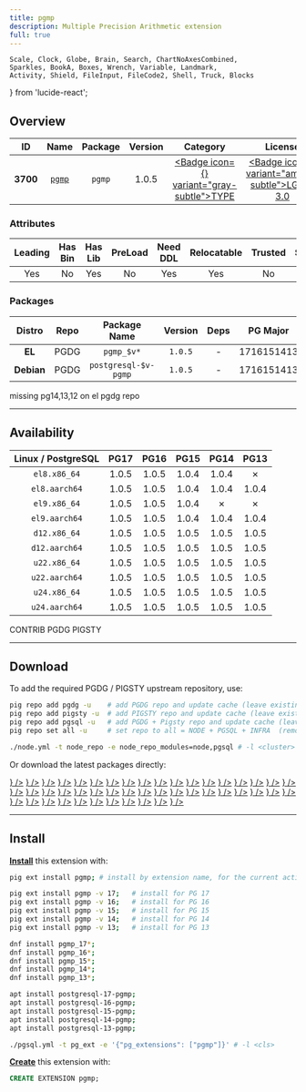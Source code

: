 ```yaml
---
title: pgmp
description: Multiple Precision Arithmetic extension
full: true
---
```


    Scale, Clock, Globe, Brain, Search, ChartNoAxesCombined,
    Sparkles, BookA, Boxes, Wrench, Variable, Landmark,
    Activity, Shield, FileInput, FileCode2, Shell, Truck, Blocks
} from 'lucide-react';

## Overview

| <TooltipIconButton tooltip="Extension unique identifier" side="top">ID</TooltipIconButton> | <TooltipIconButton tooltip="Extension name" side="top">Name</TooltipIconButton> | <TooltipIconButton tooltip="Package name for installation" side="top">Package</TooltipIconButton> | <TooltipIconButton tooltip="Latest available extension version" side="top">Version</TooltipIconButton> | <TooltipIconButton tooltip="Extension category" side="top">Category</TooltipIconButton> | <TooltipIconButton tooltip="Open source license" side="top">License</TooltipIconButton> | <TooltipIconButton tooltip="Programming language" side="top">Lang</TooltipIconButton> |
|:--------:|:--------:|:----------:|:--------------:|:---------------------------------------:|:------------------------------------------------------:|:----:|
| **3700** | [`pgmp`](https://github.com/dvarrazzo/pgmp/) | `pgmp` | 1.0.5 | <a href="/ext/type" className="no-underline"><Badge icon={<Boxes />} variant="gray-subtle">TYPE</Badge></a> | <a href="/ext/list/license#lgpl-30" className="no-underline"><Badge icon={<Scale />} variant="amber-subtle">LGPL-3.0</Badge></a> | <a href="/ext/list/lang#c"><Badge icon={<FileCode2 />} variant="blue-subtle">C</Badge></a> |

### Attributes

| <TooltipIconButton tooltip="The Primary Leading extension in the Package" side="top">Leading</TooltipIconButton> | <TooltipIconButton tooltip="Contains binary utils" side="top">Has Bin</TooltipIconButton> | <TooltipIconButton tooltip="Contains .so shared library files" side="top">Has Lib</TooltipIconButton> | <TooltipIconButton tooltip="Requires preloading via shared_preload_libraries" side="top">PreLoad</TooltipIconButton> | <TooltipIconButton tooltip="Requires CREATE EXTENSION DDL command" side="top">Need DDL</TooltipIconButton> | <TooltipIconButton tooltip="Can be installed in any schema" side="top">Relocatable</TooltipIconButton> | <TooltipIconButton tooltip="Can be created by non-superuser" side="top">Trusted</TooltipIconButton> | <TooltipIconButton tooltip="Schemas used by this extension" side="top">Schemas</TooltipIconButton> |
|:-------:|:-------:|:-------:|:-------:|:--------:|:-----------:|:-------:|:-------:|
| Yes | No | Yes | No | Yes | Yes | No | - |

### Packages

| <TooltipIconButton tooltip="Linux distribution family, EL or Debian" side="top">Distro</TooltipIconButton> | <TooltipIconButton tooltip="Package repository" side="top">Repo</TooltipIconButton> | <TooltipIconButton tooltip="The RPM/DEB Package Name Pattern (replace $v with real pg major)" side="top">Package Name</TooltipIconButton> | <TooltipIconButton tooltip="Latest package version" side="top">Version</TooltipIconButton> | <TooltipIconButton tooltip="RPM/DEB Package dependencies" side="top">Deps</TooltipIconButton> | <TooltipIconButton tooltip="Available in these PostgreSQL Major Versions" side="top">PG Major</TooltipIconButton> |
|:----------:|:--------:|:------------------------:|:-----------:|:------------:|:------------------:|
|   **EL**   | <Badge variant="blue-subtle"><span className="font-bold">PGDG</span></Badge> | `pgmp_$v*` | `1.0.5` | - | <Badge variant="green-subtle">17</Badge><Badge variant="green-subtle">16</Badge><Badge variant="green-subtle">15</Badge><Badge variant="red-subtle">14</Badge><Badge variant="red-subtle">13</Badge> |
| **Debian** | <Badge variant="blue-subtle"><span className="font-bold">PGDG</span></Badge> | `postgresql-$v-pgmp` | `1.0.5` | - | <Badge variant="green-subtle">17</Badge><Badge variant="green-subtle">16</Badge><Badge variant="green-subtle">15</Badge><Badge variant="green-subtle">14</Badge><Badge variant="green-subtle">13</Badge> |


<Callout title="Comments" type="info">
    missing pg14,13,12 on el pgdg repo
</Callout>


------

## Availability

| <TooltipIconButton tooltip="Linux Distro Arch / PostgreSQL Major Version" side="top">Linux / PostgreSQL </TooltipIconButton> | **PG17** | **PG16** | **PG15** | **PG14** | **PG13** |
|:-----:|:-----:|:-----:|:-----:|:-----:|:-----:|
| `el8.x86_64` | <Badge variant="blue-subtle">1.0.5</Badge> | <Badge variant="blue-subtle">1.0.5</Badge> | <Badge variant="blue-subtle">1.0.4</Badge> | <Badge variant="blue-subtle">1.0.4</Badge> | <Badge variant="red-subtle">✗</Badge> |
| `el8.aarch64` | <Badge variant="blue-subtle">1.0.5</Badge> | <Badge variant="blue-subtle">1.0.5</Badge> | <Badge variant="blue-subtle">1.0.4</Badge> | <Badge variant="blue-subtle">1.0.4</Badge> | <Badge variant="blue-subtle">1.0.4</Badge> |
| `el9.x86_64` | <Badge variant="blue-subtle">1.0.5</Badge> | <Badge variant="blue-subtle">1.0.5</Badge> | <Badge variant="blue-subtle">1.0.4</Badge> | <Badge variant="red-subtle">✗</Badge> | <Badge variant="red-subtle">✗</Badge> |
| `el9.aarch64` | <Badge variant="blue-subtle">1.0.5</Badge> | <Badge variant="blue-subtle">1.0.5</Badge> | <Badge variant="blue-subtle">1.0.4</Badge> | <Badge variant="blue-subtle">1.0.4</Badge> | <Badge variant="blue-subtle">1.0.4</Badge> |
| `d12.x86_64` | <Badge variant="blue-subtle">1.0.5</Badge> | <Badge variant="blue-subtle">1.0.5</Badge> | <Badge variant="blue-subtle">1.0.5</Badge> | <Badge variant="blue-subtle">1.0.5</Badge> | <Badge variant="blue-subtle">1.0.5</Badge> |
| `d12.aarch64` | <Badge variant="blue-subtle">1.0.5</Badge> | <Badge variant="blue-subtle">1.0.5</Badge> | <Badge variant="blue-subtle">1.0.5</Badge> | <Badge variant="blue-subtle">1.0.5</Badge> | <Badge variant="blue-subtle">1.0.5</Badge> |
| `u22.x86_64` | <Badge variant="blue-subtle">1.0.5</Badge> | <Badge variant="blue-subtle">1.0.5</Badge> | <Badge variant="blue-subtle">1.0.5</Badge> | <Badge variant="blue-subtle">1.0.5</Badge> | <Badge variant="blue-subtle">1.0.5</Badge> |
| `u22.aarch64` | <Badge variant="blue-subtle">1.0.5</Badge> | <Badge variant="blue-subtle">1.0.5</Badge> | <Badge variant="blue-subtle">1.0.5</Badge> | <Badge variant="blue-subtle">1.0.5</Badge> | <Badge variant="blue-subtle">1.0.5</Badge> |
| `u24.x86_64` | <Badge variant="blue-subtle">1.0.5</Badge> | <Badge variant="blue-subtle">1.0.5</Badge> | <Badge variant="blue-subtle">1.0.5</Badge> | <Badge variant="blue-subtle">1.0.5</Badge> | <Badge variant="blue-subtle">1.0.5</Badge> |
| `u24.aarch64` | <Badge variant="blue-subtle">1.0.5</Badge> | <Badge variant="blue-subtle">1.0.5</Badge> | <Badge variant="blue-subtle">1.0.5</Badge> | <Badge variant="blue-subtle">1.0.5</Badge> | <Badge variant="blue-subtle">1.0.5</Badge> |

<Badge variant="green-subtle"><span className="font-black">CONTRIB</span></Badge> <Badge variant="blue-subtle"><span className="font-black">PGDG</span></Badge> <Badge variant="amber-subtle"><span className="font-black">PIGSTY</span></Badge>

------

## Download

To add the required PGDG / PIGSTY upstream repository, use:

```bash tab="pig"
pig repo add pgdg -u    # add PGDG repo and update cache (leave existing repos)
pig repo add pigsty -u  # add PIGSTY repo and update cache (leave existing repos)
pig repo add pgsql -u   # add PGDG + Pigsty repo and update cache (leave existing repos)
pig repo set all -u     # set repo to all = NODE + PGSQL + INFRA  (remove existing repos)
```
```bash tab="pigsty"
./node.yml -t node_repo -e node_repo_modules=node,pgsql # -l <cluster>
```

Or download the latest packages directly:

<Files>
    <Folder name="el8.x86_64">
        <a href="https://download.postgresql.org/pub/repos/yum/17/redhat/rhel-8-x86_64/pgmp_17-1.0.5-3PGDG.rhel8.x86_64.rpm"><File name="pgmp_17-1.0.5-3PGDG.rhel8.x86_64.rpm" icon={<Package className="text-emerald-500" />} /></a>
        <a href="https://download.postgresql.org/pub/repos/yum/16/redhat/rhel-8-x86_64/pgmp_16-1.0.5-1PGDG.rhel8.x86_64.rpm"><File name="pgmp_16-1.0.5-1PGDG.rhel8.x86_64.rpm" icon={<Package className="text-emerald-500" />} /></a>
        <a href="https://download.postgresql.org/pub/repos/yum/15/redhat/rhel-8-x86_64/pgmp_15-1.0.4-4.rhel8.x86_64.rpm"><File name="pgmp_15-1.0.4-4.rhel8.x86_64.rpm" icon={<Package className="text-emerald-500" />} /></a>
        <a href="https://download.postgresql.org/pub/repos/yum/14/redhat/rhel-8-x86_64/pgmp_14-1.0.4-4.rhel8.x86_64.rpm"><File name="pgmp_14-1.0.4-4.rhel8.x86_64.rpm" icon={<Package className="text-emerald-500" />} /></a>
    </Folder>
    <Folder name="el8.aarch64">
        <a href="https://download.postgresql.org/pub/repos/yum/17/redhat/rhel-8-aarch64/pgmp_17-1.0.5-3PGDG.rhel8.aarch64.rpm"><File name="pgmp_17-1.0.5-3PGDG.rhel8.aarch64.rpm" icon={<Package className="text-orange-500" />} /></a>
        <a href="https://download.postgresql.org/pub/repos/yum/16/redhat/rhel-8-aarch64/pgmp_16-1.0.5-1PGDG.rhel8.aarch64.rpm"><File name="pgmp_16-1.0.5-1PGDG.rhel8.aarch64.rpm" icon={<Package className="text-orange-500" />} /></a>
        <a href="https://download.postgresql.org/pub/repos/yum/15/redhat/rhel-8-aarch64/pgmp_15-1.0.4-4.rhel8.aarch64.rpm"><File name="pgmp_15-1.0.4-4.rhel8.aarch64.rpm" icon={<Package className="text-orange-500" />} /></a>
        <a href="https://download.postgresql.org/pub/repos/yum/14/redhat/rhel-8-aarch64/pgmp_14-1.0.4-4.rhel8.aarch64.rpm"><File name="pgmp_14-1.0.4-4.rhel8.aarch64.rpm" icon={<Package className="text-orange-500" />} /></a>
        <a href="https://download.postgresql.org/pub/repos/yum/13/redhat/rhel-8-aarch64/pgmp_13-1.0.4-4.rhel8.aarch64.rpm"><File name="pgmp_13-1.0.4-4.rhel8.aarch64.rpm" icon={<Package className="text-orange-500" />} /></a>
    </Folder>
    <Folder name="el9.x86_64">
        <a href="https://download.postgresql.org/pub/repos/yum/17/redhat/rhel-9-x86_64/pgmp_17-1.0.5-3PGDG.rhel9.x86_64.rpm"><File name="pgmp_17-1.0.5-3PGDG.rhel9.x86_64.rpm" icon={<Package className="text-emerald-500" />} /></a>
        <a href="https://download.postgresql.org/pub/repos/yum/16/redhat/rhel-9-x86_64/pgmp_16-1.0.5-1PGDG.rhel9.x86_64.rpm"><File name="pgmp_16-1.0.5-1PGDG.rhel9.x86_64.rpm" icon={<Package className="text-emerald-500" />} /></a>
        <a href="https://download.postgresql.org/pub/repos/yum/15/redhat/rhel-9-x86_64/pgmp_15-1.0.4-4.rhel9.x86_64.rpm"><File name="pgmp_15-1.0.4-4.rhel9.x86_64.rpm" icon={<Package className="text-emerald-500" />} /></a>
    </Folder>
    <Folder name="el9.aarch64">
        <a href="https://download.postgresql.org/pub/repos/yum/17/redhat/rhel-9-aarch64/pgmp_17-1.0.5-3PGDG.rhel9.aarch64.rpm"><File name="pgmp_17-1.0.5-3PGDG.rhel9.aarch64.rpm" icon={<Package className="text-orange-500" />} /></a>
        <a href="https://download.postgresql.org/pub/repos/yum/16/redhat/rhel-9-aarch64/pgmp_16-1.0.5-1PGDG.rhel9.aarch64.rpm"><File name="pgmp_16-1.0.5-1PGDG.rhel9.aarch64.rpm" icon={<Package className="text-orange-500" />} /></a>
        <a href="https://download.postgresql.org/pub/repos/yum/15/redhat/rhel-9-aarch64/pgmp_15-1.0.4-4.rhel9.aarch64.rpm"><File name="pgmp_15-1.0.4-4.rhel9.aarch64.rpm" icon={<Package className="text-orange-500" />} /></a>
        <a href="https://download.postgresql.org/pub/repos/yum/14/redhat/rhel-9-aarch64/pgmp_14-1.0.4-4.rhel9.aarch64.rpm"><File name="pgmp_14-1.0.4-4.rhel9.aarch64.rpm" icon={<Package className="text-orange-500" />} /></a>
        <a href="https://download.postgresql.org/pub/repos/yum/13/redhat/rhel-9-aarch64/pgmp_13-1.0.4-4.rhel9.aarch64.rpm"><File name="pgmp_13-1.0.4-4.rhel9.aarch64.rpm" icon={<Package className="text-orange-500" />} /></a>
    </Folder>
    <Folder name="d12.x86_64">
        <a href="https://apt.postgresql.org/pub/repos/apt/pool/main/p/postgresql-pgmp/postgresql-17-pgmp_1.0.5-3.pgdg120+1_arm64.deb"><File name="postgresql-17-pgmp_1.0.5-3.pgdg120+1_arm64.deb" icon={<Box className="text-emerald-500" />} /></a>
        <a href="https://apt.postgresql.org/pub/repos/apt/pool/main/p/postgresql-pgmp/postgresql-16-pgmp_1.0.5-3.pgdg120+1_arm64.deb"><File name="postgresql-16-pgmp_1.0.5-3.pgdg120+1_arm64.deb" icon={<Box className="text-emerald-500" />} /></a>
        <a href="https://apt.postgresql.org/pub/repos/apt/pool/main/p/postgresql-pgmp/postgresql-15-pgmp_1.0.5-3.pgdg120+1_arm64.deb"><File name="postgresql-15-pgmp_1.0.5-3.pgdg120+1_arm64.deb" icon={<Box className="text-emerald-500" />} /></a>
        <a href="https://apt.postgresql.org/pub/repos/apt/pool/main/p/postgresql-pgmp/postgresql-14-pgmp_1.0.5-3.pgdg120+1_arm64.deb"><File name="postgresql-14-pgmp_1.0.5-3.pgdg120+1_arm64.deb" icon={<Box className="text-emerald-500" />} /></a>
        <a href="https://apt.postgresql.org/pub/repos/apt/pool/main/p/postgresql-pgmp/postgresql-13-pgmp_1.0.5-3.pgdg120+1_arm64.deb"><File name="postgresql-13-pgmp_1.0.5-3.pgdg120+1_arm64.deb" icon={<Box className="text-emerald-500" />} /></a>
    </Folder>
    <Folder name="d12.aarch64">
        <a href="https://apt.postgresql.org/pub/repos/apt/pool/main/p/postgresql-pgmp/postgresql-17-pgmp_1.0.5-3.pgdg120+1_amd64.deb"><File name="postgresql-17-pgmp_1.0.5-3.pgdg120+1_amd64.deb" icon={<Box className="text-orange-500" />} /></a>
        <a href="https://apt.postgresql.org/pub/repos/apt/pool/main/p/postgresql-pgmp/postgresql-16-pgmp_1.0.5-3.pgdg120+1_amd64.deb"><File name="postgresql-16-pgmp_1.0.5-3.pgdg120+1_amd64.deb" icon={<Box className="text-orange-500" />} /></a>
        <a href="https://apt.postgresql.org/pub/repos/apt/pool/main/p/postgresql-pgmp/postgresql-15-pgmp_1.0.5-3.pgdg120+1_amd64.deb"><File name="postgresql-15-pgmp_1.0.5-3.pgdg120+1_amd64.deb" icon={<Box className="text-orange-500" />} /></a>
        <a href="https://apt.postgresql.org/pub/repos/apt/pool/main/p/postgresql-pgmp/postgresql-14-pgmp_1.0.5-3.pgdg120+1_amd64.deb"><File name="postgresql-14-pgmp_1.0.5-3.pgdg120+1_amd64.deb" icon={<Box className="text-orange-500" />} /></a>
        <a href="https://apt.postgresql.org/pub/repos/apt/pool/main/p/postgresql-pgmp/postgresql-13-pgmp_1.0.5-3.pgdg120+1_amd64.deb"><File name="postgresql-13-pgmp_1.0.5-3.pgdg120+1_amd64.deb" icon={<Box className="text-orange-500" />} /></a>
    </Folder>
    <Folder name="u22.x86_64">
        <a href="https://apt.postgresql.org/pub/repos/apt/pool/main/p/postgresql-pgmp/postgresql-17-pgmp_1.0.5-3.pgdg22.04+1_amd64.deb"><File name="postgresql-17-pgmp_1.0.5-3.pgdg22.04+1_amd64.deb" icon={<Box className="text-emerald-500" />} /></a>
        <a href="https://apt.postgresql.org/pub/repos/apt/pool/main/p/postgresql-pgmp/postgresql-16-pgmp_1.0.5-3.pgdg22.04+1_amd64.deb"><File name="postgresql-16-pgmp_1.0.5-3.pgdg22.04+1_amd64.deb" icon={<Box className="text-emerald-500" />} /></a>
        <a href="https://apt.postgresql.org/pub/repos/apt/pool/main/p/postgresql-pgmp/postgresql-15-pgmp_1.0.5-3.pgdg22.04+1_amd64.deb"><File name="postgresql-15-pgmp_1.0.5-3.pgdg22.04+1_amd64.deb" icon={<Box className="text-emerald-500" />} /></a>
        <a href="https://apt.postgresql.org/pub/repos/apt/pool/main/p/postgresql-pgmp/postgresql-14-pgmp_1.0.5-3.pgdg22.04+1_amd64.deb"><File name="postgresql-14-pgmp_1.0.5-3.pgdg22.04+1_amd64.deb" icon={<Box className="text-emerald-500" />} /></a>
        <a href="https://apt.postgresql.org/pub/repos/apt/pool/main/p/postgresql-pgmp/postgresql-13-pgmp_1.0.5-3.pgdg22.04+1_amd64.deb"><File name="postgresql-13-pgmp_1.0.5-3.pgdg22.04+1_amd64.deb" icon={<Box className="text-emerald-500" />} /></a>
    </Folder>
    <Folder name="u22.aarch64">
        <a href="https://apt.postgresql.org/pub/repos/apt/pool/main/p/postgresql-pgmp/postgresql-17-pgmp_1.0.5-3.pgdg22.04+1_arm64.deb"><File name="postgresql-17-pgmp_1.0.5-3.pgdg22.04+1_arm64.deb" icon={<Box className="text-orange-500" />} /></a>
        <a href="https://apt.postgresql.org/pub/repos/apt/pool/main/p/postgresql-pgmp/postgresql-16-pgmp_1.0.5-3.pgdg22.04+1_arm64.deb"><File name="postgresql-16-pgmp_1.0.5-3.pgdg22.04+1_arm64.deb" icon={<Box className="text-orange-500" />} /></a>
        <a href="https://apt.postgresql.org/pub/repos/apt/pool/main/p/postgresql-pgmp/postgresql-15-pgmp_1.0.5-3.pgdg22.04+1_arm64.deb"><File name="postgresql-15-pgmp_1.0.5-3.pgdg22.04+1_arm64.deb" icon={<Box className="text-orange-500" />} /></a>
        <a href="https://apt.postgresql.org/pub/repos/apt/pool/main/p/postgresql-pgmp/postgresql-14-pgmp_1.0.5-3.pgdg22.04+1_arm64.deb"><File name="postgresql-14-pgmp_1.0.5-3.pgdg22.04+1_arm64.deb" icon={<Box className="text-orange-500" />} /></a>
        <a href="https://apt.postgresql.org/pub/repos/apt/pool/main/p/postgresql-pgmp/postgresql-13-pgmp_1.0.5-3.pgdg22.04+1_arm64.deb"><File name="postgresql-13-pgmp_1.0.5-3.pgdg22.04+1_arm64.deb" icon={<Box className="text-orange-500" />} /></a>
    </Folder>
    <Folder name="u24.x86_64">
        <a href="https://apt.postgresql.org/pub/repos/apt/pool/main/p/postgresql-pgmp/postgresql-17-pgmp_1.0.5-3.pgdg24.04+1_amd64.deb"><File name="postgresql-17-pgmp_1.0.5-3.pgdg24.04+1_amd64.deb" icon={<Box className="text-emerald-500" />} /></a>
        <a href="https://apt.postgresql.org/pub/repos/apt/pool/main/p/postgresql-pgmp/postgresql-16-pgmp_1.0.5-3.pgdg24.04+1_amd64.deb"><File name="postgresql-16-pgmp_1.0.5-3.pgdg24.04+1_amd64.deb" icon={<Box className="text-emerald-500" />} /></a>
        <a href="https://apt.postgresql.org/pub/repos/apt/pool/main/p/postgresql-pgmp/postgresql-15-pgmp_1.0.5-3.pgdg24.04+1_amd64.deb"><File name="postgresql-15-pgmp_1.0.5-3.pgdg24.04+1_amd64.deb" icon={<Box className="text-emerald-500" />} /></a>
        <a href="https://apt.postgresql.org/pub/repos/apt/pool/main/p/postgresql-pgmp/postgresql-14-pgmp_1.0.5-3.pgdg24.04+1_amd64.deb"><File name="postgresql-14-pgmp_1.0.5-3.pgdg24.04+1_amd64.deb" icon={<Box className="text-emerald-500" />} /></a>
        <a href="https://apt.postgresql.org/pub/repos/apt/pool/main/p/postgresql-pgmp/postgresql-13-pgmp_1.0.5-3.pgdg24.04+1_amd64.deb"><File name="postgresql-13-pgmp_1.0.5-3.pgdg24.04+1_amd64.deb" icon={<Box className="text-emerald-500" />} /></a>
    </Folder>
    <Folder name="u24.aarch64">
        <a href="https://apt.postgresql.org/pub/repos/apt/pool/main/p/postgresql-pgmp/postgresql-17-pgmp_1.0.5-3.pgdg24.04+1_arm64.deb"><File name="postgresql-17-pgmp_1.0.5-3.pgdg24.04+1_arm64.deb" icon={<Box className="text-orange-500" />} /></a>
        <a href="https://apt.postgresql.org/pub/repos/apt/pool/main/p/postgresql-pgmp/postgresql-16-pgmp_1.0.5-3.pgdg24.04+1_arm64.deb"><File name="postgresql-16-pgmp_1.0.5-3.pgdg24.04+1_arm64.deb" icon={<Box className="text-orange-500" />} /></a>
        <a href="https://apt.postgresql.org/pub/repos/apt/pool/main/p/postgresql-pgmp/postgresql-15-pgmp_1.0.5-3.pgdg24.04+1_arm64.deb"><File name="postgresql-15-pgmp_1.0.5-3.pgdg24.04+1_arm64.deb" icon={<Box className="text-orange-500" />} /></a>
        <a href="https://apt.postgresql.org/pub/repos/apt/pool/main/p/postgresql-pgmp/postgresql-14-pgmp_1.0.5-3.pgdg24.04+1_arm64.deb"><File name="postgresql-14-pgmp_1.0.5-3.pgdg24.04+1_arm64.deb" icon={<Box className="text-orange-500" />} /></a>
        <a href="https://apt.postgresql.org/pub/repos/apt/pool/main/p/postgresql-pgmp/postgresql-13-pgmp_1.0.5-3.pgdg24.04+1_arm64.deb"><File name="postgresql-13-pgmp_1.0.5-3.pgdg24.04+1_arm64.deb" icon={<Box className="text-orange-500" />} /></a>
    </Folder>
</Files>

------

## Install

[**Install**](/docs/pgsql/extension/install) this extension with:

```bash tab="pig"
pig ext install pgmp; # install by extension name, for the current active PG version

pig ext install pgmp -v 17;   # install for PG 17
pig ext install pgmp -v 16;   # install for PG 16
pig ext install pgmp -v 15;   # install for PG 15
pig ext install pgmp -v 14;   # install for PG 14
pig ext install pgmp -v 13;   # install for PG 13
```
```bash tab="yum" 
dnf install pgmp_17*;
dnf install pgmp_16*;
dnf install pgmp_15*;
dnf install pgmp_14*;
dnf install pgmp_13*;
```
```bash tab="apt" 
apt install postgresql-17-pgmp;
apt install postgresql-16-pgmp;
apt install postgresql-15-pgmp;
apt install postgresql-14-pgmp;
apt install postgresql-13-pgmp;
```
```bash tab="ansible"
./pgsql.yml -t pg_ext -e '{"pg_extensions": ["pgmp"]}' # -l <cls>
```

[**Create**](/docs/pgsql/extension/create) this extension with:

```sql
CREATE EXTENSION pgmp;
```


